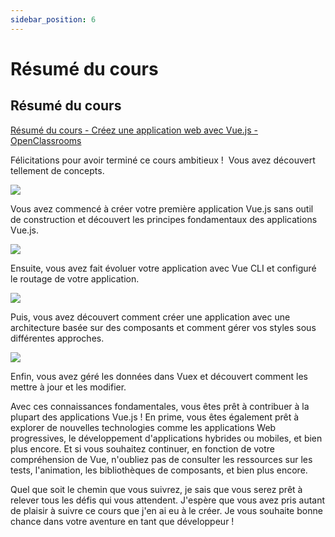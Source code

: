 ```yaml
---
sidebar_position: 6
---
```


# Résumé du cours

## Résumé du cours

[Résumé du cours - Créez une application web avec Vue.js - OpenClassrooms](https://openclassrooms.com/fr/courses/6390311-creez-une-application-web-avec-vue-js/6916391-resume-du-cours)

Félicitations pour avoir terminé ce cours ambitieux !  Vous avez découvert tellement de concepts.

![](https://user.oc-static.com/upload/2020/05/20/15899604015526_Bannee-dimension-720-798-01.png)

Vous avez commencé à créer votre première application Vue.js sans outil de construction et découvert les principes fondamentaux des
applications Vue.js.

![](https://user.oc-static.com/upload/2020/05/20/15899604203211_Bannee-dimension-720-798-02.png)

Ensuite, vous avez fait évoluer votre application avec Vue CLI et configuré le routage de votre application.

![](https://user.oc-static.com/upload/2020/05/20/15899604277792_Bannee-dimension-720-798-03.png)

Puis, vous avez découvert comment créer une application avec une architecture basée sur des composants et comment gérer vos styles sous
différentes approches.

![](https://user.oc-static.com/upload/2020/05/20/15899604361318_Bannee-dimension-720-798-04.png)

Enfin, vous avez géré les données dans Vuex et découvert comment les mettre à jour et les modifier.

Avec ces connaissances fondamentales, vous êtes prêt à contribuer à la plupart des applications Vue.js ! En prime, vous êtes également prêt à
explorer de nouvelles technologies comme les applications Web progressives, le développement d'applications hybrides ou mobiles, et bien plus
encore. Et si vous souhaitez continuer, en fonction de votre compréhension de Vue, n'oubliez pas de consulter les ressources sur les tests,
l'animation, les bibliothèques de composants, et bien plus encore.

Quel que soit le chemin que vous suivrez, je sais que vous serez prêt à relever tous les défis qui vous attendent. J'espère que vous avez pris
autant de plaisir à suivre ce cours que j'en ai eu à le créer. Je vous souhaite bonne chance dans votre aventure en tant que développeur !
